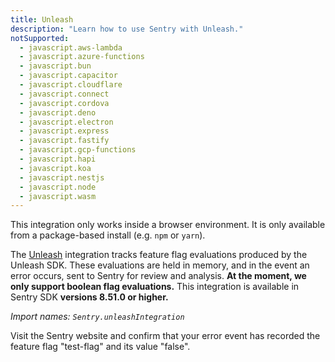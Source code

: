 ```yaml
---
title: Unleash
description: "Learn how to use Sentry with Unleash."
notSupported:
  - javascript.aws-lambda
  - javascript.azure-functions
  - javascript.bun
  - javascript.capacitor
  - javascript.cloudflare
  - javascript.connect
  - javascript.cordova
  - javascript.deno
  - javascript.electron
  - javascript.express
  - javascript.fastify
  - javascript.gcp-functions
  - javascript.hapi
  - javascript.koa
  - javascript.nestjs
  - javascript.node
  - javascript.wasm
---
```


<PlatformContent includePath="feature-flags/prerelease-alert" />

<Alert level="info">

This integration only works inside a browser environment. It is only available from a package-based install (e.g. `npm` or `yarn`).

</Alert>

The [Unleash](https://www.getunleash.io/) integration tracks feature flag evaluations produced by the Unleash SDK. These evaluations are held in memory, and in the event an error occurs, sent to Sentry for review and analysis. **At the moment, we only support boolean flag evaluations.** This integration is available in Sentry SDK **versions 8.51.0 or higher.**

_Import names: `Sentry.unleashIntegration`_

<PlatformContent includePath="/configuration/unleash" />

Visit the Sentry website and confirm that your error event has recorded the feature flag "test-flag" and its value "false".

<PlatformContent includePath="feature-flags/next-steps" />
